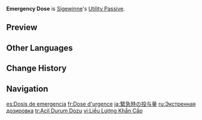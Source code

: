 {{Talent Infobox
|image         = Talent Emergency Dose.png
|character     = Sigewinne
|type          = Utility Passive
|info          = While underwater, [[heal]] your active character over 2.5s when their HP falls under 50%. The amount healed is equal to 50% of their [[Max HP]], and their All Elemental and Physical [[RES]] will be decreased by 10% for 10s. This effect can be triggered up to once every 20s.
|scale_att1    = Max HP
|utility1      = Pyro RES Decrease
|utility2      = Hydro RES Decrease
|utility3      = Anemo RES Decrease
|utility4      = Electro RES Decrease
|utility5      = Dendro RES Decrease
|utility6      = Cryo RES Decrease
|utility7      = Geo RES Decrease
|utility8      = Physical RES Decrease
|utility9      = Elemental RES Decrease
|utility10     = Universal RES Decrease
|utility11     = Healing
}}
{{Description|"Not everyone adapts well to Fontaine's underwater environments, but Sigewinne always takes good care of those in need."|2=[[Neuvillette]] in [https://youtu.be/DVlhX5r02_4 Collected Miscellany - "Sigewinne: Gentle Spirit of the Sea"]}}
'''Emergency Dose''' is [[Sigewinne]]'s [[Utility Passive]].
<!--
==Gameplay Notes==
-->
==Preview==
{{Preview|Emergency Dose Preview}}

==Other Languages==
{{Other Languages
|en       = Emergency Dose
|zhs      = 急性剂量
|zhs_rm   = Jíxìng Jìliàng
|zht      = 急性劑量
|zht_rm   = Jíxìng Jìliàng
|zh_tl    = Acute Dose
|ja       = 緊急時の投与量
|ja_rm    = Kinkyuuji no Touyoryou
|ja_tl    = Emergency Dose
|ko       = 긴급 투약
|ko_rm    = 
|ko_tl    = 
|es       = Dosis de emergencia
|es_tl    = Emergency Dose
|fr       = Dose d'urgence
|fr_tl    = Emergency Dose
|ru       = Экстренная дозировка
|ru_tl    = Emergency Dosage
|th       = Emergency Dose
|vi       = Liều Lượng Khẩn Cấp
|vi_tl    = 
|de       = Notfalldosis
|de_tl    = Emergency Dose
|id       = Emergency Dose
|pt       = Dose Urgente
|pt_tl    = 
|tr       = Acil Durum Dozu
|tr_tl    = 
|it       = Dose d'emergenza
|it_tl    = 
}}

==Change History==
{{Change History|4.7}}

==Navigation==
{{Talent Navbox|Sigewinne}}

[[es:Dosis de emergencia]]
[[fr:Dose d'urgence]]
[[ja:緊急時の投与量]]
[[ru:Экстренная дозировка]]
[[tr:Acil Durum Dozu]]
[[vi:Liều Lượng Khẩn Cấp]]
